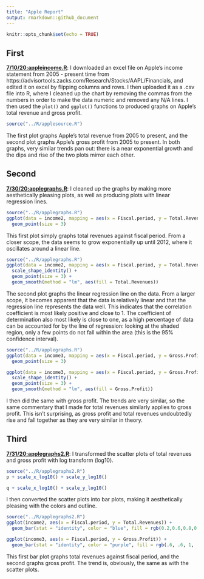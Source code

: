 ```yaml
---
title: "Apple Report"
output: rmarkdown::github_document
---
```


```r
knitr::opts_chunk$set(echo = TRUE)

```

## First

[**7/10/20:appleincome.R**](../R/appleincome.R): I downloaded an excel file on Apple's income statement from 2005 - present time from https://advisortools.zacks.com/Research/Stocks/AAPL/Financials, and edited it on excel by flipping columns and rows. I then uploaded it as a .csv file into R, where I cleaned up the chart by removing the commas from the numbers in order to make the data numeric and removed any N/A lines. I then used the `plot()` and `ggplot()` functions to produced graphs on Apple's total revenue and gross profit.

```r
source("../R/applesource.R")
```

The first plot graphs Apple's total revenue from 2005 to present, and the second plot graphs Apple's gross profit from 2005 to present. In both graphs, very similar trends pan out: there is a near exponential growth and the dips and rise of the two plots mirror each other.

## Second

[**7/30/20:applegraphs.R**](../R/applegraphs.R): I cleaned up the graphs by making more aesthetically pleasing plots, as well as producing plots with linear regression lines. 

```r
source("../R/applegraphs.R")
ggplot(data = income2, mapping = aes(x = Fiscal.period, y = Total.Revenues, color = factor(Total.Revenues))) +
  geom_point(size = 3)
```

This first plot simply graphs total revenues against fiscal period. From a closer scope, the data seems to grow exponentially up until 2012, where it oscillates around a linear line. 

```r
source("../R/applegraphs.R")
ggplot(data = income2, mapping = aes(x = Fiscal.period, y = Total.Revenues, color = Total.Revenues)) +
  scale_shape_identity() +
  geom_point(size = 3) + 
  geom_smooth(method = "lm", aes(fill = Total.Revenues))
```

The second plot graphs the linear regression line on the data. From a larger scope, it becomes apparent that the data is relatively linear and that the regression line represents the data well. This indicates that the correlation coefficient is most likely positive and close to 1. The coefficient of determination also most likely is close to one, as a high percentage of data can be accounted for by the line of regression: looking at the shaded region, only a few points do not fall within the area (this is the 95% confidence interval).

```r
source("../R/applegraphs.R")
ggplot(data = income3, mapping = aes(x = Fiscal.period, y = Gross.Profit, color = factor(Gross.Profit))) +
  geom_point(size = 3)

ggplot(data = income3, mapping = aes(x = Fiscal.period, y = Gross.Profit, color = Gross.Profit)) +
  scale_shape_identity() +
  geom_point(size = 3) + 
  geom_smooth(method = "lm", aes(fill = Gross.Profit))
```

I then did the same with gross profit. The trends are very similar, so the same commentary that I made for total revenues similarly applies to gross profit. This isn't surprising, as gross profit and total revenues undoubtedly rise and fall together as they are very similar in theory.

## Third

[**7/31/20:applegraphs2.R**](../R/applegraphs2.R): I transformed the scatter plots of total revenues and gross profit with log transform (log10).

```r
source("../R/applegraphs2.R")
p + scale_x_log10() + scale_y_log10()

q + scale_x_log10() + scale_y_log10()
```

I then converted the scatter plots into bar plots, making it aesthetically pleasing with the colors and outline.

```r
source("../R/applegraphs2.R")
ggplot(income2, aes(x = Fiscal.period, y = Total.Revenues)) +
  geom_bar(stat = "identity", color = "blue", fill = rgb(0.2,0.6,0.8,0.7))

ggplot(income3, aes(x = Fiscal.period, y = Gross.Profit)) +
  geom_bar(stat = "identity", color = "purple", fill = rgb(.6, .6, 1, .7))
```

This first bar plot graphs total revenues against fiscal period, and the second graphs gross profit. The trend is, obviously, the same as with the scatter plots.